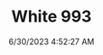 ---
width: 3000
height: 2000
title: White 993
description: White Porsche 933 C4S in Austin, TX
date: 6/30/2023 4:52:27 AM
cameraMake: Sony
cameraModel: ILCE-7M3
lens: E 35-150mm F2.0-F2.8 A058
settingsfStop: f/8
settingsISO: ISO 50
settingsShutter: 1/13
settingsFocalLength: 150 mm
---
